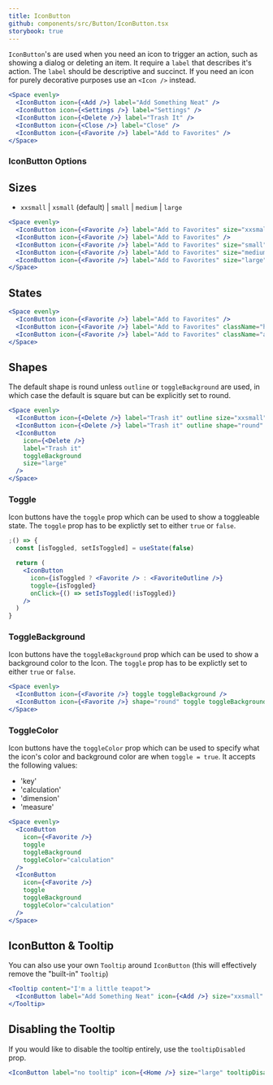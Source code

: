 ```yaml
---
title: IconButton
github: components/src/Button/IconButton.tsx
storybook: true
---
```


`IconButton`'s are used when you need an icon to trigger an action, such as showing a dialog or deleting an item.
It require a `label` that describes it's action. The `label` should be descriptive and succinct.
If you need an icon for purely decorative purposes use an `<Icon />` instead.

```jsx
<Space evenly>
  <IconButton icon={<Add />} label="Add Something Neat" />
  <IconButton icon={<Settings />} label="Settings" />
  <IconButton icon={<Delete />} label="Trash It" />
  <IconButton icon={<Close />} label="Close" />
  <IconButton icon={<Favorite />} label="Add to Favorites" />
</Space>
```

### IconButton Options

## Sizes

- `xxsmall` | `xsmall` (default) | `small` | `medium` | `large`

```jsx
<Space evenly>
  <IconButton icon={<Favorite />} label="Add to Favorites" size="xxsmall" />
  <IconButton icon={<Favorite />} label="Add to Favorites" />
  <IconButton icon={<Favorite />} label="Add to Favorites" size="small" />
  <IconButton icon={<Favorite />} label="Add to Favorites" size="medium" />
  <IconButton icon={<Favorite />} label="Add to Favorites" size="large" />
</Space>
```

## States

```jsx
<Space evenly>
  <IconButton icon={<Favorite />} label="Add to Favorites" />
  <IconButton icon={<Favorite />} label="Add to Favorites" className="hover" />
  <IconButton icon={<Favorite />} label="Add to Favorites" className="active" />
</Space>
```

## Shapes

The default shape is round unless `outline` or `toggleBackground` are used,
in which case the default is square but can be explicitly set to round.

```jsx
<Space evenly>
  <IconButton icon={<Delete />} label="Trash it" outline size="xxsmall" />
  <IconButton icon={<Delete />} label="Trash it" outline shape="round" />
  <IconButton
    icon={<Delete />}
    label="Trash it"
    toggleBackground
    size="large"
  />
</Space>
```

### Toggle

Icon buttons have the `toggle` prop which can be used to show a toggleable state. The `toggle` prop has to be explictly set to either `true` or `false`.

```jsx
;() => {
  const [isToggled, setIsToggled] = useState(false)

  return (
    <IconButton
      icon={isToggled ? <Favorite /> : <FavoriteOutline />}
      toggle={isToggled}
      onClick={() => setIsToggled(!isToggled)}
    />
  )
}
```

### ToggleBackground

Icon buttons have the `toggleBackground` prop which can be used to show a background color to the Icon. The `toggle` prop has to be explictly set to either `true` or `false`.

```jsx
<Space evenly>
  <IconButton icon={<Favorite />} toggle toggleBackground />
  <IconButton icon={<Favorite />} shape="round" toggle toggleBackground />
</Space>
```

### ToggleColor

Icon buttons have the `toggleColor` prop which can be used to specify what the icon's color and background color are when `toggle = true`. It accepts the following values:

- 'key'
- 'calculation'
- 'dimension'
- 'measure'

```jsx
<Space evenly>
  <IconButton
    icon={<Favorite />}
    toggle
    toggleBackground
    toggleColor="calculation"
  />
  <IconButton
    icon={<Favorite />}
    toggle
    toggleBackground
    toggleColor="calculation"
  />
</Space>
```

## IconButton & Tooltip

You can also use your own `Tooltip` around `IconButton` (this will effectively remove the "built-in" `Tooltip`)

```jsx
<Tooltip content="I'm a little teapot">
  <IconButton label="Add Something Neat" icon={<Add />} size="xxsmall" />
</Tooltip>
```

## Disabling the Tooltip

If you would like to disable the tooltip entirely, use the `tooltipDisabled` prop.

```jsx
<IconButton label="no tooltip" icon={<Home />} size="large" tooltipDisabled />
```
